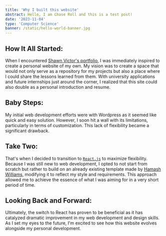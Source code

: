 ---
title: 'Why I built this website'
abstract: Hello, I am Chase Roll and this is a test post!
date: '2023-11-04'
type: 'Computer Science'
banner: /static/hello-world-banner.jpg
---

## How It All Started:

When I encountered [Shawn Victor's portfolio](https://www.shawnvictor.net), I was immediately inspired to create a personal website of my own. My vision was to create a space that would not only serve as a repository for my projects but also a place where I could share the lessons learned from them. With university applications and future internships just around the corner, I realized that this site could also double as a personal introduction and resume.


## Baby Steps:

My initial web development efforts were with Wordpress as it seemed like quick and easy solution. However, I soon hit a wall with its limitations, particularly in terms of customization. This lack of flexibility became a significant drawback.


## Take Two:

That's when I decided to transition to [`React.js`](https://react.dev) to maximize flexibility. Because I was still new to web development, I opted to not start from scratch but rather to build on an already existing template made by [Hamash Williams](https://github.com/HamishMW/portfolio), modifying it to reflect my style and requirements. This approach allowed me to achieve the essence of what I was aiming for in a very short period of time.


## Looking Back and Forward:

Ultimately, the switch to React has proven to be beneficial as it has catalyzed dramatic improvement in my web development and design skills. As I set my eyes to the future, I'm excited to see how this website evolves alongside my personal development.

